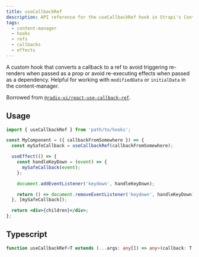 ```yaml
---
title: useCallbackRef
description: API reference for the useCallbackRef hook in Strapi's Content Manager
tags:
  - content-manager
  - hooks
  - refs
  - callbacks
  - effects
---
```


A custom hook that converts a callback to a ref to avoid triggering re-renders when passed as a
prop or avoid re-executing effects when passed as a dependency. Helpful for working with `modifiedData`
or `initialData` in the content-manager.

Borrowed from [`@radix-ui/react-use-callback-ref`](https://www.npmjs.com/package/@radix-ui/react-use-callback-ref).

## Usage

```jsx
import { useCallbackRef } from 'path/to/hooks';

const MyComponent = ({ callbackFromSomewhere }) => {
  const mySafeCallback = useCallbackRef(callbackFromSomewhere);

  useEffect(() => {
    const handleKeyDown = (event) => {
      mySafeCallback(event);
    };

    document.addEventListener('keydown', handleKeyDown);

    return () => document.removeEventListener('keydown', handleKeyDown);
  }, [mySafeCallback]);

  return <div>{children}</div>;
};
```

## Typescript

```ts
function useCallbackRef<T extends (...args: any[]) => any>(callback: T | undefined): T;
```
